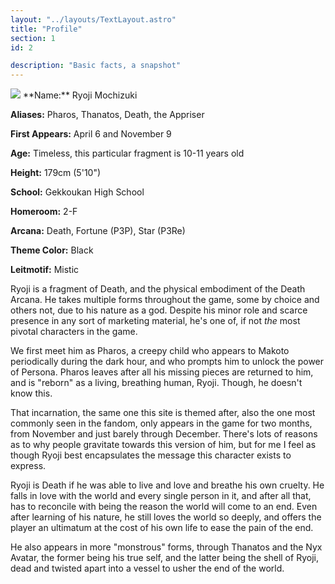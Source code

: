 ```yaml
---
layout: "../layouts/TextLayout.astro"
title: "Profile"
section: 1
id: 2

description: "Basic facts, a snapshot"
---
```

<div class="profile-box">
<img class="float-md-start mx-auto mx-md-3 d-block mb-4 mb-lg-0" src="/images/ryoji-profile-bust.jpg"/>
**Name:** Ryoji Mochizuki

**Aliases:** Pharos, Thanatos, Death, the Appriser

**First Appears:** April 6 and November 9

**Age:** Timeless, this particular fragment is 10-11 years old

**Height:** 179cm (5'10")

**School:** Gekkoukan High School

**Homeroom:** 2-F

**Arcana:** Death, Fortune (P3P), Star (P3Re)

**Theme Color:** Black

**Leitmotif:** Mistic
</div>

Ryoji is a fragment of Death, and the physical embodiment of the Death Arcana. He takes multiple forms throughout the game, some by choice and others not, due to his nature as a god. Despite his minor role and scarce presence in any sort of marketing material, he's one of, if not *the* most pivotal characters in the game.

We first meet him as Pharos, a creepy child who appears to Makoto periodically during the dark hour, and who prompts him to unlock the power of Persona. Pharos leaves after all his missing pieces are returned to him, and is "reborn" as a living, breathing human, Ryoji. Though, he doesn't know this.

That incarnation, the same one this site is themed after, also the one most commonly seen in the fandom, only appears in the game for two months, from November and just barely through December. There's lots of reasons as to why people gravitate towards this version of him, but for me I feel as though Ryoji best encapsulates the message this character exists to express.

Ryoji is Death if he was able to live and love and breathe his own cruelty. He falls in love with the world and every single person in it, and after all that, has to reconcile with being the reason the world will come to an end. Even after learning of his nature, he still loves the world so deeply, and offers the player an ultimatum at the cost of his own life to ease the pain of the end.

He also appears in more "monstrous" forms, through Thanatos and the Nyx Avatar, the former being his true self, and the latter being the shell of Ryoji, dead and twisted apart into a vessel to usher the end of the world.